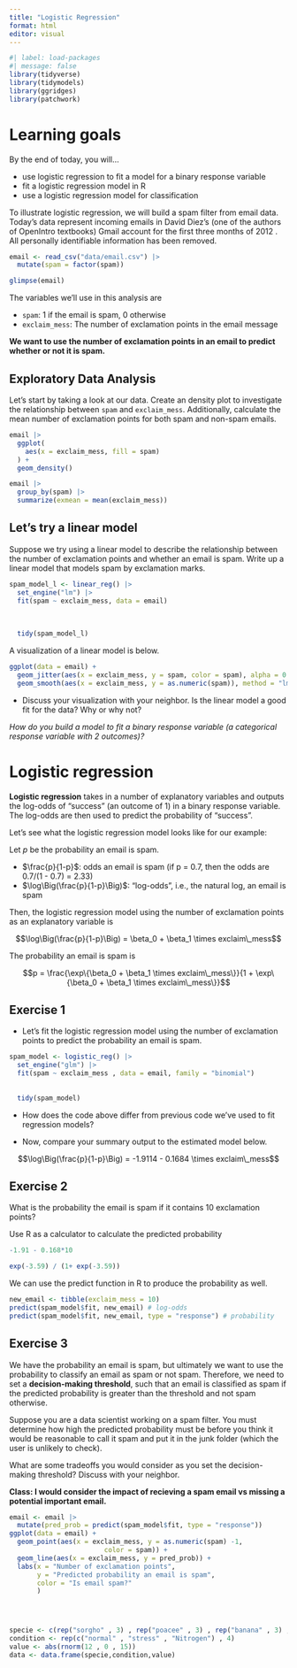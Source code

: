 ```yaml
---
title: "Logistic Regression"
format: html
editor: visual
---
```


```r
#| label: load-packages
#| message: false
library(tidyverse)
library(tidymodels)
library(ggridges)
library(patchwork)
```

# Learning goals

By the end of today, you will...

-   use logistic regression to fit a model for a binary response variable
-   fit a logistic regression model in R
-   use a logistic regression model for classification

To illustrate logistic regression, we will build a spam filter from email data. Today's data represent incoming emails in David Diez's (one of the authors of OpenIntro textbooks) Gmail account for the first three months of 2012 . All personally identifiable information has been removed.

```r
email <- read_csv("data/email.csv") |>
  mutate(spam = factor(spam))
```

```r
glimpse(email)
```

The variables we'll use in this analysis are

-   `spam`: 1 if the email is spam, 0 otherwise
-   `exclaim_mess`: The number of exclamation points in the email message

**We want to use the number of exclamation points in an email to predict whether or not it is spam.**

## Exploratory Data Analysis

Let's start by taking a look at our data. Create an density plot to investigate the relationship between `spam` and `exclaim_mess`. Additionally, calculate the mean number of exclamation points for both spam and non-spam emails.

```r

email |>
  ggplot(
    aes(x = exclaim_mess, fill = spam)
  ) + 
  geom_density()

email |>
  group_by(spam) |>
  summarize(exmean = mean(exclaim_mess))

```

## Let's try a linear model

Suppose we try using a linear model to describe the relationship between the number of exclamation points and whether an email is spam. Write up a linear model that models spam by exclamation marks.

```r

spam_model_l <- linear_reg() |>
  set_engine("lm") |>
  fit(spam ~ exclaim_mess, data = email)
  
  
  
  tidy(spam_model_l)

```

A visualization of a linear model is below.

```r
ggplot(data = email) + 
  geom_jitter(aes(x = exclaim_mess, y = spam, color = spam), alpha = 0.5) + 
  geom_smooth(aes(x = exclaim_mess, y = as.numeric(spam)), method = "lm", se = FALSE, color = "black")
```

-   Discuss your visualization with your neighbor. Is the linear model a good fit for the data? Why or why not?

*How do you build a model to fit a binary response variable (a categorical response variable with 2 outcomes)?*

# Logistic regression

**Logistic regression** takes in a number of explanatory variables and outputs the log-odds of "success" (an outcome of 1) in a binary response variable. The log-odds are then used to predict the probability of "success".

Let's see what the logistic regression model looks like for our example:

Let $p$ be the probability an email is spam.

-   $\frac{p}{1-p}$: odds an email is spam (if p = 0.7, then the odds are 0.7/(1 - 0.7) = 2.33)
-   $\log\Big(\frac{p}{1-p}\Big)$: "log-odds", i.e., the natural log, an email is spam

Then, the logistic regression model using the number of exclamation points as an explanatory variable is

$$\log\Big(\frac{p}{1-p}\Big) = \beta_0 + \beta_1 \times exclaim\_mess$$

The probability an email is spam is

$$p = \frac{\exp\{\beta_0 + \beta_1 \times exclaim\_mess\}}{1 + \exp\{\beta_0 + \beta_1 \times exclaim\_mess\}}$$

## Exercise 1

-   Let's fit the logistic regression model using the number of exclamation points to predict the probability an email is spam.

```r

spam_model <- logistic_reg() |>
  set_engine("glm") |>
  fit(spam ~ exclaim_mess , data = email, family = "binomial")
  
  
  tidy(spam_model)

```

-   How does the code above differ from previous code we've used to fit regression models?

-   Now, compare your summary output to the estimated model below.

$$\log\Big(\frac{p}{1-p}\Big) = -1.9114 - 0.1684 \times exclaim\_mess$$

## Exercise 2

What is the probability the email is spam if it contains 10 exclamation points?

Use R as a calculator to calculate the predicted probability

```r
-1.91 - 0.168*10
```

```r

exp(-3.59) / (1+ exp(-3.59))

```

We can use the predict function in R to produce the probability as well.

```r
new_email <- tibble(exclaim_mess = 10)
predict(spam_model$fit, new_email) # log-odds
predict(spam_model$fit, new_email, type = "response") # probability


```

## Exercise 3

We have the probability an email is spam, but ultimately we want to use the probability to classify an email as spam or not spam. Therefore, we need to set a **decision-making threshold**, such that an email is classified as spam if the predicted probability is greater than the threshold and not spam otherwise.

Suppose you are a data scientist working on a spam filter. You must determine how high the predicted probability must be before you think it would be reasonable to call it spam and put it in the junk folder (which the user is unlikely to check).

What are some tradeoffs you would consider as you set the decision-making threshold? Discuss with your neighbor.

**Class: I would consider the impact of recieving a spam email vs missing a potential important email.**

```r
email <- email |>
  mutate(pred_prob = predict(spam_model$fit, type = "response"))
ggplot(data = email) + 
  geom_point(aes(x = exclaim_mess, y = as.numeric(spam) -1, 
                        color = spam)) + 
  geom_line(aes(x = exclaim_mess, y = pred_prob)) + 
  labs(x = "Number of exclamation points", 
       y = "Predicted probability an email is spam", 
       color = "Is email spam?"
       )




specie <- c(rep("sorgho" , 3) , rep("poacee" , 3) , rep("banana" , 3) , rep("triticum" , 3) )
condition <- rep(c("normal" , "stress" , "Nitrogen") , 4)
value <- abs(rnorm(12 , 0 , 15))
data <- data.frame(specie,condition,value)


```
